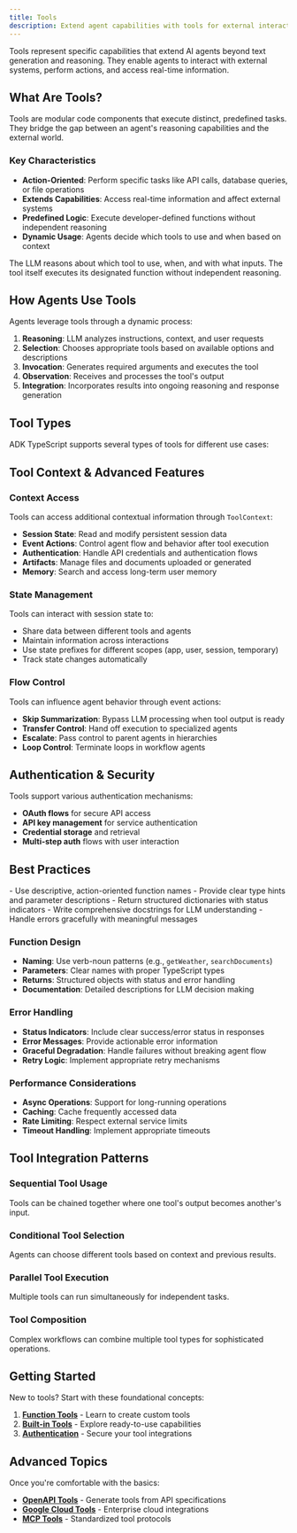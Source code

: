 ```yaml
---
title: Tools
description: Extend agent capabilities with tools for external interactions and actions
---
```



Tools represent specific capabilities that extend AI agents beyond text generation and reasoning. They enable agents to interact with external systems, perform actions, and access real-time information.

## What Are Tools?

Tools are modular code components that execute distinct, predefined tasks. They bridge the gap between an agent's reasoning capabilities and the external world.

### Key Characteristics

- **Action-Oriented**: Perform specific tasks like API calls, database queries, or file operations
- **Extends Capabilities**: Access real-time information and affect external systems
- **Predefined Logic**: Execute developer-defined functions without independent reasoning
- **Dynamic Usage**: Agents decide which tools to use and when based on context

<Callout type="info" title="Agent vs Tool Responsibilities">
The LLM reasons about which tool to use, when, and with what inputs. The tool itself executes its designated function without independent reasoning.
</Callout>

## How Agents Use Tools

Agents leverage tools through a dynamic process:

1. **Reasoning**: LLM analyzes instructions, context, and user requests
2. **Selection**: Chooses appropriate tools based on available options and descriptions
3. **Invocation**: Generates required arguments and executes the tool
4. **Observation**: Receives and processes the tool's output
5. **Integration**: Incorporates results into ongoing reasoning and response generation

## Tool Types

ADK TypeScript supports several types of tools for different use cases:

<Cards>
  <Card
    title="🔧 Function Tools"
    description="Custom tools created for your specific application needs"
    href="/docs/tools/function-tools"
  />

  <Card
    title="⚡ Built-in Tools"
    description="Ready-to-use tools for search, file operations, and user interaction"
    href="/docs/tools/built-in-tools"
  />

  <Card
    title="🔌 MCP Tools"
    description="Model Context Protocol tools for standardized integrations"
    href="/docs/tools/mcp-tools"
  />

  <Card
    title="🌐 Third-Party Tools"
    description="Manual integration patterns for external libraries and frameworks"
    href="/docs/tools/third-party-tools"
  />

  <Card
    title="📊 OpenAPI Tools"
    description="Manual tool creation for REST API integration using OpenAPI specs"
    href="/docs/tools/openapi-tools"
  />

  <Card
    title="☁️ Google Cloud Tools"
    description="Authentication patterns and integration for Google Cloud services"
    href="/docs/tools/google-cloud-tools"
  />
</Cards>

## Tool Context & Advanced Features

### Context Access

Tools can access additional contextual information through `ToolContext`:

- **Session State**: Read and modify persistent session data
- **Event Actions**: Control agent flow and behavior after tool execution
- **Authentication**: Handle API credentials and authentication flows
- **Artifacts**: Manage files and documents uploaded or generated
- **Memory**: Search and access long-term user memory

### State Management

Tools can interact with session state to:

- Share data between different tools and agents
- Maintain information across interactions
- Use state prefixes for different scopes (app, user, session, temporary)
- Track state changes automatically

### Flow Control

Tools can influence agent behavior through event actions:

- **Skip Summarization**: Bypass LLM processing when tool output is ready
- **Transfer Control**: Hand off execution to specialized agents
- **Escalate**: Pass control to parent agents in hierarchies
- **Loop Control**: Terminate loops in workflow agents

## Authentication & Security

<Cards>
  <Card
    title="🔐 Authentication"
    description="Secure access to external APIs and services"
    href="/docs/tools/authentication"
  />
</Cards>

Tools support various authentication mechanisms:

- **OAuth flows** for secure API access
- **API key management** for service authentication
- **Credential storage** and retrieval
- **Multi-step auth** flows with user interaction

## Best Practices

<Callout type="warn" title="Tool Design Guidelines">
- Use descriptive, action-oriented function names
- Provide clear type hints and parameter descriptions
- Return structured dictionaries with status indicators
- Write comprehensive docstrings for LLM understanding
- Handle errors gracefully with meaningful messages
</Callout>

### Function Design

- **Naming**: Use verb-noun patterns (e.g., `getWeather`, `searchDocuments`)
- **Parameters**: Clear names with proper TypeScript types
- **Returns**: Structured objects with status and error handling
- **Documentation**: Detailed descriptions for LLM decision making

### Error Handling

- **Status Indicators**: Include clear success/error status in responses
- **Error Messages**: Provide actionable error information
- **Graceful Degradation**: Handle failures without breaking agent flow
- **Retry Logic**: Implement appropriate retry mechanisms

### Performance Considerations

- **Async Operations**: Support for long-running operations
- **Caching**: Cache frequently accessed data
- **Rate Limiting**: Respect external service limits
- **Timeout Handling**: Implement appropriate timeouts

## Tool Integration Patterns

### Sequential Tool Usage

Tools can be chained together where one tool's output becomes another's input.

### Conditional Tool Selection

Agents can choose different tools based on context and previous results.

### Parallel Tool Execution

Multiple tools can run simultaneously for independent tasks.

### Tool Composition

Complex workflows can combine multiple tool types for sophisticated operations.

## Getting Started

New to tools? Start with these foundational concepts:

1. **[Function Tools](/docs/tools/function-tools)** - Learn to create custom tools
2. **[Built-in Tools](/docs/tools/built-in-tools)** - Explore ready-to-use capabilities
3. **[Authentication](/docs/tools/authentication)** - Secure your tool integrations

## Advanced Topics

Once you're comfortable with the basics:

- **[OpenAPI Tools](/docs/tools/openapi-tools)** - Generate tools from API specifications
- **[Google Cloud Tools](/docs/tools/google-cloud-tools)** - Enterprise cloud integrations
- **[MCP Tools](/docs/tools/mcp-tools)** - Standardized tool protocols